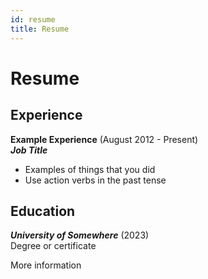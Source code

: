 ```yaml
---
id: resume
title: Resume
---
```


# Resume

## Experience

**Example Experience** (August 2012 - Present)  
_**Job Title**_

- Examples of things that you did
- Use action verbs in the past tense

## Education

_**University of Somewhere**_ (2023)  
Degree or certificate

More information
